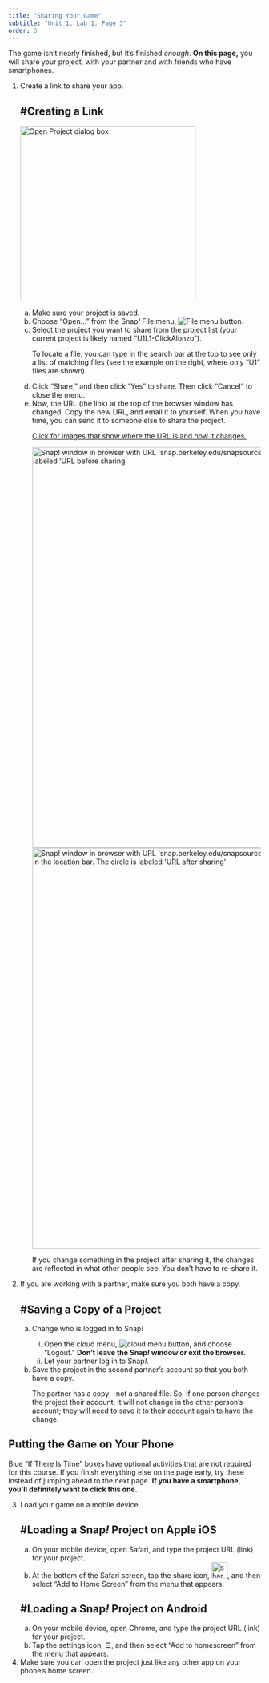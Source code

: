 ```yaml
---
title: "Sharing Your Game"
subtitle: "Unit 1, Lab 1, Page 3"
order: 3
---
```


::: learn
The game isn't nearly finished, but it's finished <em>enough</em>. <strong>On this page,</strong> you will share your project, with your partner and with friends who have smartphones.
:::

::: forYouToDo
<ol>

<li>

Create a link to share your app.

::: narrower
## #<strong>Creating a Link</strong>

<img src="/img/1-introduction/U1ImageVideoAddendum_img/U1L1P7_OpenFile.png" title="Open Project dialog box" alt="Open Project dialog box" class="imageRight" height="350"/>

<ol type="a">

<li>Make sure your project is saved.</li>

<li>Choose "Open..." from the Snap<em>!</em> File menu, <img src="/img/1-introduction/file_button.png" title="File menu button" alt="File menu button"/>.</li>

<li>Select the project you want to share from the project list (your current project is likely named "U1L1-ClickAlonzo").</li>

::: endnote
To locate a file, you can type in the search bar at the top to see only a list of matching files (see the example on the right, where only "U1" files are shown).
:::

<li>Click "Share," and then click "Yes" to share. Then click "Cancel" to close the menu.</li>

<li>Now, the URL (the link) at the top of the browser window has changed. Copy the new URL, and email it to yourself. When you have time, you can send it to someone else to share the project.</li>

::: endnote
<a href="#hint-URL" data-bs-toggle="collapse" title="Click for images that show where the URL is and how it changes.">Click for images that show where the URL is and how it changes.</a>

::: {#hint-URL .collapse}
<img src="/img/1-introduction/url-before.png" title="Snap! window in browser with URL &apos;snap.berkeley.edu/snapsource/snap.html&apos; circled in the location bar. The circle is labeled &apos;URL before sharing&apos;" alt="Snap! window in browser with URL &apos;snap.berkeley.edu/snapsource/snap.html&apos; circled in the location bar. The circle is labeled &apos;URL before sharing&apos;" class="inline" width="800"/><br /> <img src="/img/1-introduction/url-after.png" title="Snap! window in browser with URL &apos;snap.berkeley.edu/snapsource/snap.html#present:Username=bh&amp;Proje...&apos; circled in the location bar. The circle is labeled &apos;URL after sharing&apos;" alt="Snap! window in browser with URL &apos;snap.berkeley.edu/snapsource/snap.html#present:Username=bh&amp;Proje...&apos; circled in the location bar. The circle is labeled &apos;URL after sharing&apos;" class="inline" width="800"/>
:::
:::

<p>If you change something in the project after sharing it, the changes are reflected in what other people see. You don't have to re-share it.</p>

</ol>
:::

</li>

<li>

If you are working with a partner, make sure you both have a copy.

::: narrower
## #<strong>Saving a Copy of a Project</strong>

<ol type="a">

<li>

Change who is logged in to Snap<em>!</em>

<ol style="list-style-type: lower-roman;">

<li>Open the cloud menu, <img src="/img/1-introduction/cloud_button.png" alt="cloud menu button"/>, and choose "Logout." <strong>Don't leave the Snap<em>!</em> window or exit the browser.</strong></li>

<li>Let your partner log in to Snap<em>!</em>.</li>

</ol>

</li>

<li>Save the project in the second partner's account so that you both have a copy.</li>

::: endnote
The partner has a copy---not a shared file. So, if one person changes the project their account, it will not change in the other person's account; they will need to save it to their account again to have the change.
:::

</ol>
:::

</li>

</ol>
:::

## Putting the Game on Your Phone

::: endnote
Blue "If There Is Time" boxes have optional activities that are not required for this course. If you finish everything else on the page early, try these instead of jumping ahead to the next page. <strong>If you have a smartphone, you'll definitely want to click this one.</strong>
:::

::: ifTime
<ol start="3">

<li>

Load your game on a mobile device.

::: narrowblue
## #<strong>Loading a Snap<em>!</em> Project on Apple iOS</strong>

<ol type="a">

<li>On your mobile device, open Safari, and type the project URL (link) for your project.</li>

<li>At the bottom of the Safari screen, tap the share icon, <img src="/img/1-introduction/share.png" title="share icon (square with up arrow)" alt="share icon (square with up arrow)" width="32" height="32"/>, and then select "Add to Home Screen" from the menu that appears.</li>

</ol>

## #<strong>Loading a Snap<em>!</em> Project on Android</strong>

<ol type="a">

<li>On your mobile device, open Chrome, and type the project URL (link) for your project.</li>

<li>Tap the settings icon, ☰, and then select "Add to homescreen" from the menu that appears.</li>

</ol>
:::

</li>

<li>Make sure you can open the project just like any other app on your phone's home screen.</li>

</ol>
:::
